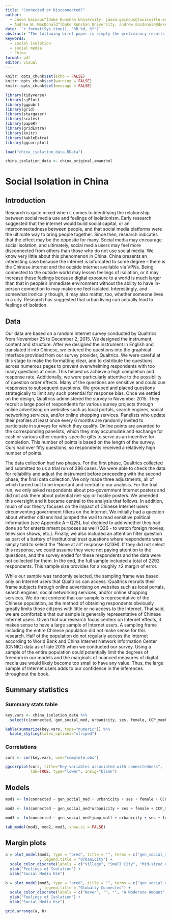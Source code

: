 ```yaml
---
title: "Connected or Disconnected?"
author: 
  - Jason Gainous^[Duke Kunshan University, jason.gainous@louisville.edu]
  - Andrew W. MacDonald^[Duke Kunshan University, andrew.macdonald@dukekunshan.edu.cn]
date: '`r format(Sys.time(), "%B %d, %Y")`'
abstract: "The following brief paper is simply the preliminary results of our study. We seek to identify the relationship between social media use and feelings of isolationism in China. This study is based on original date. We conducted a nationwide survey of Chinese citizens conducted in 2015 measuring a range of concepts including those here. The preliminary results are promising. We develop an index of personal isolationism and model this as a function of social media use, connection to the outside digital world, and urbanicity, while controlling for a host of individual level factors. The results suggest the following: 1) Social media use does not have a generalized relationship with isolationism, 2) Those who use VPNs/proxy servers tend to feel less isolated than those who do not, 3) Those living in urban environments tend to feel more isolated, 3) There is a strong positive relationship between social media use and feelings of isolation for those who frequently use VPNs/proxy servers, and 4) The is a strong positive relationship between social media use and feelings of isolation for those living in rural China."
keywords: 
  - social isolation
  - social media
  - China
format: pdf
editor: visual
---
```


```r
knitr::opts_chunk$set(echo = FALSE)
knitr::opts_chunk$set(warning = FALSE)
knitr::opts_chunk$set(message = FALSE)

library(tidyverse)
library(sjPlot)
library(ggpubr)
library(grid)
library(stargazer)
library(scales)
library(papeR)
library(gridExtra)
library(knitr)
library(kableExtra)
library(ggcorrplot)

load("china_isolation_data.RData")

china_isolation_data <- china_original_amanzhol
```

# Social Isolation in China

## Introduction

Research is quite mixed when it comes to identifying the relationship between social media use and feelings of isolationism. Early research suggested that the internet would build social capital, or an interconnectedness between people, and that social media platforms were the ultimate way to bring people together. Since then, research indicates that the effect may be the opposite for many. Social media may encourage social isolation, and ultimately, social media users may feel more disconnected from others than those who do not use social media. We know very little about this phenomenon in China. China presents an interesting case because the internet is bifurcated to some degree – there is the Chinese internet and the outside internet available via VPNs. Being connected to the outside world may lessen feelings of isolation, or it may increase these feelings because digital exposure to a world is much larger than that in people’s immediate environment without the ability to have in-person connection to may make one feel isolated. Interestingly, and somewhat ironically though, it may also matter, too, whether someone lives in a city. Research has suggested that urban living can actually lead to feelings of isolation.

## Data

Our data are based on a random Internet survey conducted by Qualtrics from November 25 to December 2, 2015. We designed the instrument, content and structure. After we designed the instrument in English and translated it into Chinese, we entered the questions into the graphical interface provided from our survey provider, Qualtrics. We were careful at this stage to make the formatting clear, and to distribute the questions across numerous pages to prevent overwhelming respondents with too many questions at once. This helped us achieve a high completion and response rate. Additionally, we were particularly attentive to the possibility of question order effects. Many of the questions are sensitive and could cue responses to subsequent questions. We grouped and placed questions strategically to limit any such potential for response bias. Once we settled on the design, Qualtrics administered the survey in November 2015. They recruit a large pool of respondents for various survey projects through online advertising on websites such as local portals, search engines, social networking services, and/or online shopping services. Panelists who update their profiles at least once every 6 months are randomly invited to participate in surveys for which they qualify. Online points are awarded to the corresponding panelists, which they may accumulate and exchange for cash or various other country-specific gifts to serve as an incentive for completion. This number of points is based on the length of the survey. Ours had over fifty questions, so respondents received a relatively high number of points.  

The data collection had two phases. For the first phase, Qualtrics collected and submitted to us a trial run of 286 cases. We were able to check the data for reliability and adjust the instrument before proceeding with the second phase, the final data collection. We only made three adjustments, all of which turned out to be important and central to our analysis. For the trial run, we only asked respondents about pro-government Internet posters and did not ask them about potential net-spy or hostile posters. We amended this oversight and it became central to the analysis that follows. In addition, much of our theory focuses on the impact of Chinese Internet users circumventing government filters on the Internet. We initially had a question about whether citizens had jumped the wall to read sensitive political information (see Appendix A – Q25), but decided to add whether they had done so for entertainment purposes as well (Q26 - to watch foreign movies, television shows, etc.). Finally, we also included an attention filter question as part of a battery of institutional trust questions where respondents were simply told to select the “None at all” response (Q13H). If they did not select this response, we could assume they were not paying attention to the questions, and the survey ended for these respondents and the data were not collected for them. In the end, the full sample included a total of 2292 respondents. This sample size provides for a roughly ±2 margin of error.  

While our sample was randomly selected, the sampling frame was based only on Internet users that Qualtrics can access. Qualtrics recruits their frame subjects through online advertising on websites such as local portals, search engines, social networking services, and/or online shopping services. We do not contend that our sample is representative of the Chinese population, as the method of obtaining respondents obviously greatly limits those citizens with little or no access to the Internet. That said, we are comfortable that our sample is generally representative of Chinese Internet users. Given that our research focus centers on Internet effects, it makes sense to have a large sample of Internet users. A sampling frame including the entire Chinese population did not make sense for this research. Half of the population do not regularly access the Internet according to World Bank and China Internet Network Information Center (CNNIC) data as of late 2015 when we conducted our survey.  Using a sample of the entire population could potentially limit the degrees of freedom in our models and the marginals of nuanced measures of digital media use would likely become too small to have any value. Thus, the large sample of Internet users adds to our confidence in the inferences throughout the book. 


## Summary statistics

### Summary stats table
```r
key.vars <- china_isolation_data %>% 
  select(c(connected, gen_social_med, urbanicity, ses, female, CCP_member, age, jump_wall))

kable(summarize(key.vars, type="numeric")) %>% 
  kable_styling(latex_options="striped")
```

### Correlations

```r
cors <- cor(key.vars, use="complete.obs")

ggcorrplot(cors, title="Key variables associated with connectedness", 
           lab=TRUE, type="lower", insig="blank")
```


## Models 

```r
mod1 <- lm(connected ~ gen_social_med + urbanicity + ses + female + CCP_member + age + jump_wall, data = china_isolation_data)

mod2 <- lm(connected ~ gen_social_med*urbanicity + ses + female + CCP_member + age + jump_wall, data = china_isolation_data)

mod3 <- lm(connected ~ gen_social_med*jump_wall + urbanicity + ses + female + CCP_member + age, data = china_isolation_data)

tab_model(mod1, mod2, mod3, show.ci = FALSE)
```


## Margin plots

```r
a = plot_model(mod2, type = "pred", title = "", terms = c("gen_social_med", "urbanicity")
               , legend.title = "Urbanicity") +
  scale_color_discrete(labels = c("Village", "Small City", "Mid-sized City", "Suburb", "Big City")) +
  ylab("Feelings of Isolation") +
  xlab("Social Media Use") 

b = plot_model(mod3, type = "pred", title = "", terms = c("gen_social_med", "jump_wall")
               , legend.title = "Globally Connected") +
  scale_color_discrete(labels = c("Never", "", "", "A Moderate Amount", "", "", "Very Often")) +
  ylab("Feelings of Isolation") +
  xlab("Social Media Use") 

grid.arrange(a, b)
```


